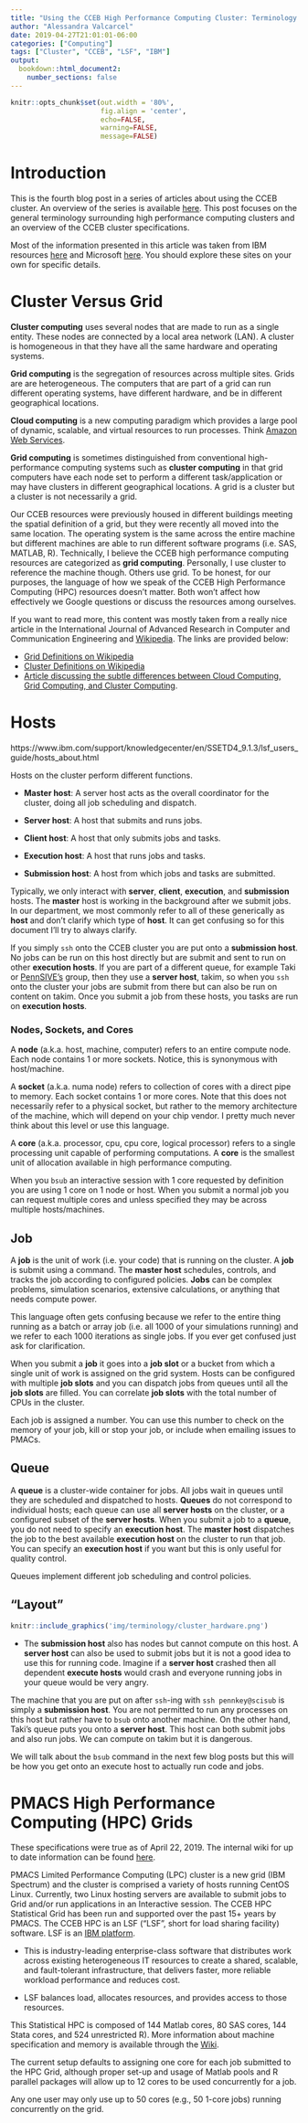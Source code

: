```yaml
---
title: "Using the CCEB High Performance Computing Cluster: Terminology and Specifications"
author: "Alessandra Valcarcel"
date: 2019-04-27T21:01:01-06:00
categories: ["Computing"]
tags: ["Cluster", "CCEB", "LSF", "IBM"]
output: 
  bookdown::html_document2:
    number_sections: false
---
```


```r
knitr::opts_chunk$set(out.width = '80%',
                      fig.align = 'center', 
                      echo=FALSE, 
                      warning=FALSE, 
                      message=FALSE)
```

# Introduction

This is the fourth blog post in a series of articles about using the CCEB cluster. An overview of the series is available [here](www.alessandravalcarcel.com/blog/2019-04-13-clusterintro/). This post focuses on the general terminology surrounding high performance computing clusters and an overview of the CCEB cluster specifications.

Most of the information presented in this article was taken from IBM resources [here](https://www.ibm.com/support/knowledgecenter/en/SSETD4_9.1.2/lsf_foundations/lsf_introduction_to.html) and Microsoft [here](https://blogs.technet.microsoft.com/windowshpc/2008/04/14/how-that-nodesocketcore-thing-works/). You should explore these sites on your own for specific details.

# Cluster Versus Grid

__Cluster computing__ uses several nodes that are made to run as a single entity. These nodes are connected by a local area network (LAN). A cluster is homogeneous in that they have all the same hardware and operating systems.

__Grid computing__ is the segregation of resources across multiple sites. Grids are are heterogeneous. The computers that are part of a grid can run different operating systems, have different hardware, and be in different geographical locations.

__Cloud computing__ is a new computing paradigm which provides a large pool of dynamic, scalable, and virtual resources to run processes. Think [Amazon Web Services](https://aws.amazon.com/).

__Grid computing__ is sometimes distinguished from conventional high-performance computing systems such as __cluster computing__ in that grid computers have each node set to perform a different task/application or may have clusters in different geographical locations. A grid is a cluster but a cluster is not necessarily a grid.

Our CCEB resources were previously housed in different buildings meeting the spatial definition of a grid, but they were recently all moved into the same location. The operating system is the same across the entire machine but different machines are able to run different software programs (i.e. SAS, MATLAB, R). Technically, I believe the CCEB high performance computing resources are categorized as __grid computing__. Personally, I use cluster to reference the machine though. Others use grid. To be honest, for our purposes, the language of how we speak of the CCEB High Performance Computing (HPC) resources doesn't matter. Both won't affect how effectively we Google questions or discuss the resources among ourselves.

If you want to read more, this content was mostly taken from a really nice article in the International Journal of Advanced Research in Computer and Communication Engineering and [Wikipedia](https://www.wikipedia.org/). The links are provided below: 

- [Grid Definitions on Wikipedia](https://en.wikipedia.org/wiki/Grid_computing)
- [Cluster Definitions on Wikipedia](https://en.wikipedia.org/wiki/Computer_cluster)
- [Article discussing the subtle differences between Cloud Computing, Grid Computing, and Cluster Computing](https://pdfs.semanticscholar.org/5e6e/9b4b7f4d986bc9f1246198c50c8d43d2d695.pdf). 

# Hosts

https://www.ibm.com/support/knowledgecenter/en/SSETD4_9.1.3/lsf_users_guide/hosts_about.html

Hosts on the cluster perform different functions.

- __Master host__: A server host acts as the overall coordinator for the cluster, doing all job scheduling and dispatch.

- __Server host__: A host that submits and runs jobs.

- __Client host__: A host that only submits jobs and tasks.

- __Execution host__: A host that runs jobs and tasks.

- __Submission host__: A host from which jobs and tasks are submitted.

Typically, we only interact with __server__, __client__, __execution__, and __submission__ hosts. The __master__ host is working in the background after we submit jobs. In our department, we most commonly refer to all of these generically as __host__ and don't clarify which type of __host__. It can get confusing so for this document I'll try to always clarify.

If you simply `ssh` onto the CCEB cluster you are put onto a __submission host__. No jobs can be run on this host directly but are submit and sent to run on other __execution hosts__. If you are part of a different queue, for example Taki or [PennSIVE's](https://www.med.upenn.edu/pennsive/personnel.html) group, then they use a __server host__, takim, so when you `ssh` onto the cluster your jobs are submit from there but can also be run on content on takim. Once you submit a job from these hosts, you tasks are run on __execution hosts__.  

### Nodes, Sockets, and Cores

A __node__ (a.k.a. host, machine, computer) refers to an entire compute node.  Each node contains 1 or more sockets. Notice, this is synonymous with host/machine.

A __socket__ (a.k.a. numa node) refers to collection of cores with a direct pipe to memory.  Each socket contains 1 or more cores.  Note that this does not necessarily refer to a physical socket, but rather to the memory architecture of the machine, which will depend on your chip vendor. I pretty much never think about this level or use this language.

A __core__ (a.k.a. processor, cpu, cpu core, logical processor) refers to a single processing unit capable of performing computations. A __core__ is the smallest unit of allocation available in high performance computing.

When you `bsub` an interactive session with 1 core requested by definition you are using 1 core on 1 node or host. When you submit a normal job you can request multiple cores and unless specified they may be across multiple hosts/machines.

## Job

A __job__ is the unit of work (i.e. your code) that is running on the cluster. A __job__ is submit using a command. The __master host__ schedules, controls, and tracks the job according to configured policies. __Jobs__ can be complex problems, simulation scenarios, extensive calculations, or anything that needs compute power.

This language often gets confusing because we refer to the entire thing running as a batch or array job (i.e. all 1000 of your simulations running) and we refer to each 1000 iterations as single jobs. If you ever get confused just ask for clarification.

When you submit a __job__ it goes into a __job slot__ or a bucket from which a single unit of work is assigned on the grid system. Hosts can be configured with multiple __job slots__ and you can dispatch jobs from queues until all the __job slots__ are filled. You can correlate __job slots__ with the total number of CPUs in the cluster.

Each job is assigned a number. You can use this number to check on the memory of your job, kill or stop your job, or include when emailing issues to PMACs.

## Queue

A __queue__ is a cluster-wide container for jobs. All jobs wait in queues until they are scheduled and dispatched to hosts. __Queues__ do not correspond to individual hosts; each queue can use all __server hosts__ on the cluster, or a configured subset of the __server hosts__. When you submit a job to a __queue__, you do not need to specify an __execution host__. The __master host__ dispatches the job to the best available __execution host__ on the cluster to run that job. You can specify an __execution host__ if you want but this is only useful for quality control.

Queues implement different job scheduling and control policies.

## "Layout"

```r
knitr::include_graphics('img/terminology/cluster_hardware.png')
```

- The __submission host__ also has nodes but cannot compute on this host. A __server host__ can also be used to submit jobs but it is not a good idea to use this for running code. Imagine if a __server host__ crashed then all dependent __execute hosts__ would crash and everyone running jobs in your queue would be very angry. 

The machine that you are put on after `ssh`-ing with `ssh pennkey@scisub` is simply a __submission host__. You are not permitted to run any processes on this host but rather have to `bsub` onto another machine. On the other hand, Taki's queue puts you onto a __server host__. This host can both submit jobs and also run jobs. We can compute on takim but it is dangerous. 

We will talk about the `bsub` command in the next few blog posts but this will be how you get onto an execute host to actually run code and jobs.

# PMACS High Performance Computing (HPC) Grids {#cluster-specs}

These specifications were true as of April 22, 2019. The internal wiki for up to date information can be found [here](https://dbe.med.upenn.edu/secure/wiki/index.php?title=Linux_Grid_Help).

PMACS Limited Performance Computing (LPC) cluster is a new grid (IBM Spectrum) and the cluster is comprised a variety of hosts running CentOS Linux. Currently, two Linux hosting servers are available to submit jobs to Grid and/or run applications in an Interactive session. The CCEB HPC Statistical Grid has been run and supported over the past 15+ years by PMACS. The CCEB HPC is an LSF ("LSF", short for load sharing facility) software. LSF is an [IBM platform](https://www.ibm.com/support/knowledgecenter/en/SSETD4/product_welcome_platform_lsf.html).

- This is industry-leading enterprise-class software that distributes work across existing heterogeneous IT resources to create a shared, scalable, and fault-tolerant infrastructure, that delivers faster, more reliable workload performance and reduces cost.

- LSF balances load, allocates resources, and provides access to those resources.

This Statistical HPC is composed of 144 Matlab cores, 80 SAS cores, 144 Stata cores, and 524 unrestricted R). More information about machine specification and memory is available through the [Wiki](https://dbe.med.upenn.edu/secure/wiki/index.php?title=Linux_Grid_Help).

The current setup defaults to assigning one core for each job submitted to the HPC Grid, although proper set-up and usage of Matlab pools and R parallel packages will allow up to 12 cores to be used concurrently for a job.

Any one user may only use up to 50 cores (e.g., 50 1-core jobs) running concurrently on the grid.
